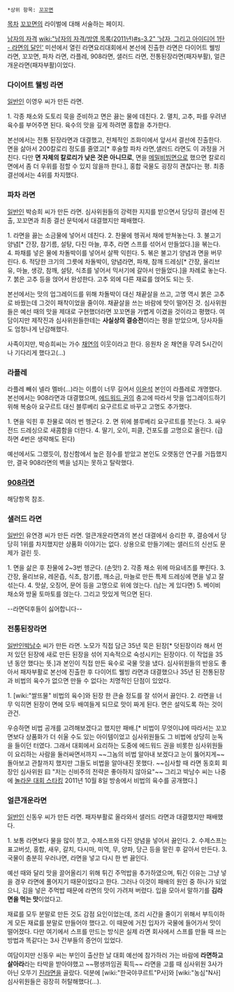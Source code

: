  *상위 항목: [[꼬꼬면]]
[[목차]]
[[꼬꼬면]]의 라이벌에 대해 서술하는 페이지.

[[남자의 자격]] [[wiki:"남자의 자격/방영 목록(2011년)#s-3.2" '남자, 그리고 아이디어 1탄 - 라면의 달인']] 미션에서 열린 라면요리대회에서 본선에 진출한 라면은 다이어트 웰빙 라면, 꼬꼬면, 파차 라면, 라플레, 908라면, 샐러드 라면, 전통된장라면(패자부활), 얼큰개운라면(패자부활)이었다. 

=== 다이어트 웰빙 라면 ===
[[일반인]] 이영우 씨가 만든 라면.

1. 각종 채소와 도토리 묵을 준비하고 면은 끓는 물에 데친다. 
2. 멸치, 고추, 파를 우려낸 육수를 부어주면 된다. 육수의 맛을 깊게 하려면 홍합을 추가한다. 

본선에서는 전통 된장라면과 대결했고, 전체적인 조화미에서 앞서서 결선에 진출한다. 면을 삶아서 200칼로리 정도를 줄였고[* 후술할 파차 라면,샐러드 라면도 이 과정을 거친다. 다만 '''면 자체의 칼로리가 낮은 것은 아니므로''', 면을 [[메밀비빔면]]으로 했으면 칼로리 면에서 좀 더 우위를 점할 수 있지 않을까 한다.], 홍합 국물도 굉장히 괜찮다는 평. 최종 결선에서는 4위를 차지했다. 

=== 파차 라면 === 
[[일반인]] 박승희 씨가 만든 라면. 심사위원들의 강력한 지지를 받으면서 당당히 결선에 진출, 꼬꼬면과 최종 결선 문턱에서 대결했지만 패배했다.

1. 라면을 끓는 소금물에 넣어서 데친다. 
2. 찬물에 헹궈서 채에 받쳐놓는다. 
3. 불고기 양념[* 간장, 참기름, 설탕, 다진 마늘, 후추, 라면 스프를 섞어서 만들었다.]을 볶는다. 
4. 파채를 넣은 물에 차돌박이를 넣어서 살짝 익힌다. 
5. 볶은 불고기 양념과 면을 버무린다. 
6. 적당한 크기의 그릇에 차돌박이, 양념라면, 파채, 참깨 드레싱[* 간장, 올리브유, 마늘, 생강, 참깨, 설탕, 식초를 넣어서 믹서기에 갈아서 만들었다.]을 차례로 놓는다. 
7. 붉은 고추 등을 얹어서 완성한다. 고추 외에 다른 재료를 얹어도 되는 듯. 

본선에서는 맛의 업그레이드를 위해 차돌박이 대신 채끝살을 쓰고, 고명 역시 붉은 고추로 바꿨는데 그것이 패착이었을 줄이야. 채끝살을 쓰는 바람에 맛이 떨어진 것. 심사위원들은 예선 때의 맛을 제대로 구현했더라면 꼬꼬면을 가볍게 이겼을 것이라고 평했다.
여담이지만 제작진과 심사위원들한테는 '''사실상의 결승전'''이라는 평을 받았으며, 당사자들도 엄청나게 난감해했다.

사족이지만, 박승희씨는 가수 [[채연]]의 이웃이라고 한다. 응원차 온 채연을 무려 5시간이나 기다리게 했다고(...)

=== 라플레 ===
라플레 빼쉬 넬라 멜바(...)라는 이름이 너무 길어서 [[이윤석]] 본인이 라플레로 개명했다. 본선에서는 908라면과 대결했으며, [[에드워드 권]]의 충고에 따라서 맛을 업그레이드하기 위해 복숭아 요구르트 대신 블루베리 요구르트로 바꾸고 고명도 추가했다. 

1. 면을 익힌 후 찬물로 여러 번 헹군다. 
2. 면 위에 블루베리 요구르트를 붓는다. 
3. 싸우전드 드레싱으로 새콤함을 더한다. 
4. 딸기, 오이, 피클, 건포도를 고명으로 올린다. (급하면 4번은 생략해도 된다)

예선에서도 그랬듯이, 참신함에서 높은 점수를 받았고 본인도 오랫동안 연구를 거듭했지만, 결국 908라면의 벽을 넘지는 못하고 탈락했다.

=== [[908라면]] ===
해당항목 참조.

=== 샐러드 라면 ===
[[일반인]] 유연경 씨가 만든 라면.
얼큰개운라면과의 본선 대결에서 승리한 후, 결승에서 당당히 1위를 차지했지만 상품화 이야기는 없다. 상용으로 만들기에는 샐러드의 신선도 문제가 걸린 듯.

1. 면을 삶은 후 찬물에 2~3번 헹군다. (손맛!)
2. 각종 채소 위에 마요네즈를 뿌린다. 
3. 간장, 올리브유, 레몬즙, 식초, 참기름, 깨소금, 마늘로 만든 특제 드레싱에 면을 넣고 잘 섞는다. 
4. 맛살, 오징어, 문어 등을 고명으로 위에 얹는다. (남는 게 있다면)
5. 베이비 채소와 방울 토마토를 얹는다. 
그리고 맛있게 먹으면 된다. 

--라면덕후들이 싫어합니다--

=== 전통된장라면 ===
[[일반인]]박남수 씨가 만든 라면. 노모가 직접 담근 35년 묵은 된장[* 덧된장이라 해서 먼저 있던 된장에 새로 만든 된장을 섞어 지속적으로 숙성시키는 된장이다. 이 작업을 35년 동안 했다는 뜻.]과 본인이 직접 만든 육수로 국물 맛을 냈다. 심사위원들의 반응도 좋아서 패자부활로 본선에 진출한 후 다이어트 웰빙 라면과 대결했으나 35년 된 전통된장과 비법의 육수가 없으면 만들 수 없다는 치명적인 단점이 있었다.

1. [wiki:"쌀뜨물" 비법의 육수]와 된장 한 큰술 정도를 잘 섞어서 끓인다.
2. 라면을 너무 익히면 된장이 면에 모두 배여들게 되므로 맛이 짜게 된다. 면은 설익도록 하는 것이 관건. 

우승하면 비법 공개를 고려해보겠다고 했지만 패배.[* 비법이 무엇이냐에 따라서는 꼬꼬면보다 상품화가 더 쉬울 수도 있는 아이템이었고 심사위원들도 그 비법에 상당히 눈독을 들이던 터였다. 그래서 대회에서 요리하는 도중에 에드워드 권을 비롯한 심사위원들이 요리하는 사람을 둘러싸면서까지 ~~그놈의 비법 알아내 보겠다고 눈이 뚫어지게~~ 돌아보고 관찰까지 했지만 그들도 비법을 알아내진 못했다. ~~심사할 때 라면 동호회 회장인 심사위원 曰 "저는 신비주의 전략은 좋아하지 않아요"~~ 그리고 박남수 씨는 나중에 [[놀라운 대회 스타킹]] 2011년 10월 8일 방송에서 비법의 육수를 공개했다.]

=== 얼큰개운라면 ===
[[일반인]] 신동우 씨가 만든 라면.
패자부활로 올라와서 샐러드 라면과 대결했지만 패배했다. 

1. 보통 라면보다 물을 많이 붓고, 수제스프와 다진 양념을 넣어서 끓인다. 
2. 수제스프는 표고버섯, 홍합, 새우, 갈치, 다시마, 미역, 무, 양파, 당근 등을 말린 후 갈아서 만든다. 
3. 국물이 충분히 우러나면, 라면을 넣고 다시 한 번 끓인다. 

예선 때와 달리 맛을 끌어올리기 위해 튀긴 주먹밥을 추가하였으며, 튀긴 이유는 그냥 넣을 경우 라면에 풀어지기 때문이었다고 한다. 그러나 이것이 패배의 원인 중 하나가 되었으니, 김을 넣은 주먹밥 때문에 라면의 맛이 가려져 버렸다. 입을 모아서 말하기를 '''김라면을 먹는 맛'''이었다고.

재료를 모두 분말로 만든 것도 감점 요인이었는데, 조리 시간을 줄이기 위해서 부득이하게 모든 재료를 분말로 만들어야 했다고. 이 때문에 거친 입자가 국물에 들어가서 맛이 떨어졌다. 다만 여기에서 스프를 만드는 방식은 실제 라면 회사에서 스프를 만들 때 쓰는 방법과 똑같다는 3사 간부들의 증언이 있었다.

여담이지만 신동우 씨는 부인이 출산한 날 대회 예선에 참가하러 가는 바람에 '''라면하고 살아라'''라는 타박을 받아야했고 ~~평생까임권 획득~~ 라면을 고를 때 심사위원 3사가 아닌 오뚜기 [[진라면]]을 골랐다. 덕분에 [wiki:"한국야쿠르트"P사]와 [wiki:"농심"N사] 심사위원들은 굉장히 허탈해했다(…).
